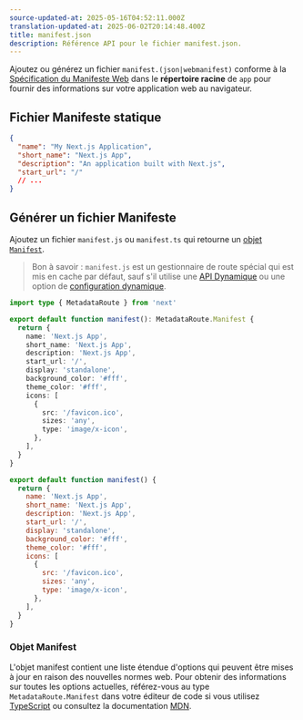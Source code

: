 ```yaml
---
source-updated-at: 2025-05-16T04:52:11.000Z
translation-updated-at: 2025-06-02T20:14:48.400Z
title: manifest.json
description: Référence API pour le fichier manifest.json.
---
```


Ajoutez ou générez un fichier `manifest.(json|webmanifest)` conforme à la [Spécification du Manifeste Web](https://developer.mozilla.org/docs/Web/Manifest) dans le **répertoire racine** de `app` pour fournir des informations sur votre application web au navigateur.

## Fichier Manifeste statique

```json filename="app/manifest.json | app/manifest.webmanifest"
{
  "name": "My Next.js Application",
  "short_name": "Next.js App",
  "description": "An application built with Next.js",
  "start_url": "/"
  // ...
}
```

## Générer un fichier Manifeste

Ajoutez un fichier `manifest.js` ou `manifest.ts` qui retourne un [objet `Manifest`](#manifest-object).

> Bon à savoir : `manifest.js` est un gestionnaire de route spécial qui est mis en cache par défaut, sauf s'il utilise une [API Dynamique](/docs/app/deep-dive/caching#dynamic-apis) ou une option de [configuration dynamique](/docs/app/deep-dive/caching#segment-config-options).

```ts filename="app/manifest.ts" switcher
import type { MetadataRoute } from 'next'

export default function manifest(): MetadataRoute.Manifest {
  return {
    name: 'Next.js App',
    short_name: 'Next.js App',
    description: 'Next.js App',
    start_url: '/',
    display: 'standalone',
    background_color: '#fff',
    theme_color: '#fff',
    icons: [
      {
        src: '/favicon.ico',
        sizes: 'any',
        type: 'image/x-icon',
      },
    ],
  }
}
```

```js filename="app/manifest.js" switcher
export default function manifest() {
  return {
    name: 'Next.js App',
    short_name: 'Next.js App',
    description: 'Next.js App',
    start_url: '/',
    display: 'standalone',
    background_color: '#fff',
    theme_color: '#fff',
    icons: [
      {
        src: '/favicon.ico',
        sizes: 'any',
        type: 'image/x-icon',
      },
    ],
  }
}
```

### Objet Manifest

L'objet manifest contient une liste étendue d'options qui peuvent être mises à jour en raison des nouvelles normes web. Pour obtenir des informations sur toutes les options actuelles, référez-vous au type `MetadataRoute.Manifest` dans votre éditeur de code si vous utilisez [TypeScript](https://nextjs.org/docs/app/api-reference/config/typescript#ide-plugin) ou consultez la documentation [MDN](https://developer.mozilla.org/docs/Web/Manifest).